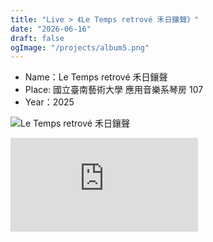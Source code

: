 ```yaml
---
title: "Live > 《Le Temps retrové 禾日鑲聲》"
date: "2026-06-16"
draft: false
ogImage: "/projects/album5.png"
---
```



<Callout type="info">
  <ul>
    <li>Name：Le Temps retrové 禾日鑲聲</li>
    <li>Place: 國立臺南藝術大學 應用音樂系琴房 107</li>
    <li>Year：2025</li>
  </ul>
</Callout>

![Le Temps retrové 禾日鑲聲](./poster.jpg)

<div class="aspect-video w-full">
  <iframe
    class="h-full w-full"
    src="https://www.youtube.com/embed/0guKbQf3vu4?si=nkS6UTmucfk2aHnW"
    title="YouTube video player"
    frameborder="0"
    allow="accelerometer; autoplay; clipboard-write; encrypted-media; gyroscope; picture-in-picture; web-share"
    referrerpolicy="strict-origin-when-cross-origin"
    allowfullscreen
  ></iframe>
</div>
